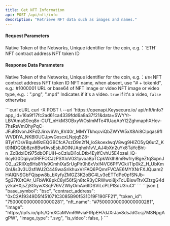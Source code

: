 ```yaml
---
title: Get NFT Information
api: POST /api/nft/info
description: "Retrieve NFT data such as images and names."
---
```


#### Request Parameters
<ParamField query="base_symbol" type="string" required>
    Native Token of the Networks, Unique identifier for the coin, e.g.：`ETH`
</ParamField>
<ParamField query="contract_address" type="string" required>
    NFT contract address
</ParamField>
<ParamField query="token_id" type="string">
    NFT token ID
</ParamField>



#### Response Data Parameters
<ResponseField name="base_symbol" type="string">Native Token of the Networks, Unique identifier for the coin, e.g.：`ETH`</ResponseField>
<ResponseField name="contract_address" type="string">NFT contract address</ResponseField>
<ResponseField name="token_id" type="string">NFT token ID</ResponseField>
<ResponseField name="nft_name" type="string">NFT name, when absent, use "# + tokenId", e.g.: #1000001</ResponseField>
<ResponseField name="image" type="string">URL or base64 of NFT image or video</ResponseField>
<ResponseField name="image_type" type="string">NFT image or video type, e.g.：".png", ".mp4"</ResponseField>
<ResponseField name="is_video" type="bool">Indicates if it's a video. `true` if it's a video, `false` otherwise</ResponseField>



<RequestExample>
  ```curl cURL
  curl -X POST \
  --url 'https://openapi.Keysecure.io/
api/nft/info?app_id=16a9f17fc2ad61ca4339fdd6a8a37f21&data=SWYYr-LBVAmaS0eq8n-CUT_nHkM3OBxyWOsImMTe41UaqAoYI2ZghmaphXHov-7hsRsVmOhyPqC-JFuRGvonJKFd2Jirxv6Vn_8V40r_MMYTkhqcviQbZWYW5xX8Ai8CIpqas9fIWVDIYA_NKBl0UCJpwGxscxLNpjq5Z8-BTyIYDsVBquM9zEQGBCfcA7szD9n2fN_loSkoexlwqV8wg9HIZO5yQ6utZ_Kt0lNDQQb8zn8BwfAvsEsbJlOINUAqhxh1vV_AJ4bXn2uYx8TaYcBht-n_ZcBdxIDt975dbOFUiH-oCzIuDi1oLDtb4EylfCvhU5E4ozel_lQ-6cyIG0Dqiiyx0RFFOCJzPSXIoV031pvoa8pTCpkWklh8mRw1rylBgeZtqSxpnJO2_u2RIlXq6Hs8Yly9CmhIXaSrUgPir0h6xVxlf4VC6PFVCkiiTlp0kZ_H_UbKm0nUis3v3U2sflWJ2C449waSrikhuxVrFAQ6PQmrFVCAE6MYXNrFXJQuam2HAIQNSGbFQjspw8b_bXyfyZMGZ3K2oBC4I_v3eETTdPe0pfSNJb-5g37K0tOAr_UFbWK8pkC8yl56fSjn8tcR3yCRWwoi8jxTcUBiswTtvXZtzgG4dyzkaHXjsZjSGiywXSqP76VZWlyOmAx6IDSViLcPLPISdU3ruCI'
  ```
</RequestExample>



<ResponseExample>
```json
{
     "base_symbol": "bsc",
     "contract_address": "0xC2A19349D5f451071C3085B90f531D19F190FF21",
     "token_id": "75000000000000000281",
     "nft_name": "#75000000000000000281",
     "image": "https://ipfs.io/ipfs/QmXCaMVmRWviaFtRpEH7dJXrJav8dsJdGcsj7M8NpgAgPW",
     "image_type": ".svg",
     "is_video": false,
}
```
</ResponseExample>